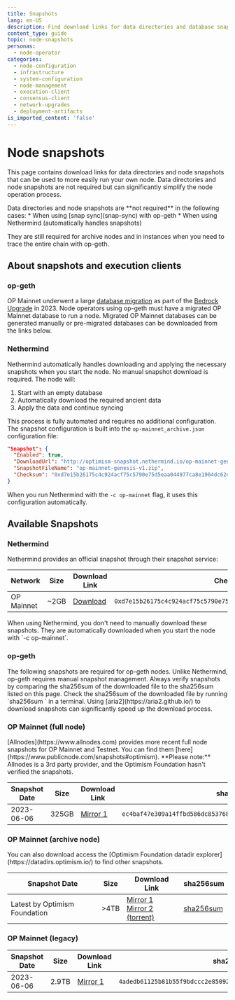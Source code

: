 ```yaml
---
title: Snapshots
lang: en-US
description: Find download links for data directories and database snapshots for running your own node.
content_type: guide
topic: node-snapshots
personas:
  - node-operator
categories:
  - node-configuration
  - infrastructure
  - system-configuration
  - node-management
  - execution-client
  - consensus-client
  - network-upgrades
  - deployment-artifacts
is_imported_content: 'false'
---
```



# Node snapshots

This page contains download links for data directories and node snapshots that can be used to more easily run your own node.
Data directories and node snapshots are not required but can significantly simplify the node operation process.

<Callout type="warning">
  Data directories and node snapshots are **not required** in the following cases:
  * When using [snap sync](snap-sync) with op-geth
  * When using Nethermind (automatically handles snapshots)
  
  They are still required for archive nodes and in instances when you need to trace the entire chain with op-geth.
</Callout>

## About snapshots and execution clients

### op-geth
OP Mainnet underwent a large [database migration](https://web.archive.org/web/20240110231645/https://blog.oplabs.co/reproduce-bedrock-migration/) as part of the [Bedrock Upgrade](https://web.archive.org/web/20230608050602/https://blog.oplabs.co/introducing-optimism-bedrock/) in 2023.
Node operators using op-geth must have a migrated OP Mainnet database to run a node.
Migrated OP Mainnet databases can be generated manually or pre-migrated databases can be downloaded from the links below.

### Nethermind
Nethermind automatically handles downloading and applying the necessary snapshots when you start the node. No manual snapshot download is required. The node will:
1. Start with an empty database
2. Automatically download the required ancient data
3. Apply the data and continue syncing

This process is fully automated and requires no additional configuration. The snapshot configuration is built into the `op-mainnet_archive.json` configuration file:

```json
"Snapshot": {
  "Enabled": true,
  "DownloadUrl": "http://optimism-snapshot.nethermind.io/op-mainnet-genesis-v1.zip",
  "SnapshotFileName": "op-mainnet-genesis-v1.zip",
  "Checksum": "0xd7e15b26175c4c924acf75c5790e75d5eaa044977ca8e1904dc62d5d0769eba3"
}
```

When you run Nethermind with the `-c op-mainnet` flag, it uses this configuration automatically.

## Available Snapshots

### Nethermind

Nethermind provides an official snapshot through their snapshot service:

| Network     | Size  | Download Link                                                                                     | Checksum                                                           |
| ----------- | ----- | ------------------------------------------------------------------------------------------------- | ------------------------------------------------------------------ |
| OP Mainnet  | ~2GB  | [Download](http://optimism-snapshot.nethermind.io/op-mainnet-genesis-v1.zip)                      | `0xd7e15b26175c4c924acf75c5790e75d5eaa044977ca8e1904dc62d5d0769eba3` |

<Callout type="info">
  When using Nethermind, you don't need to manually download these snapshots. They are automatically downloaded when you start the node with `-c op-mainnet`.
</Callout>

### op-geth

<Callout type="warning">
  The following snapshots are required for op-geth nodes. Unlike Nethermind, op-geth requires manual snapshot management.
</Callout>

<Callout type="warning">
  Always verify snapshots by comparing the sha256sum of the downloaded file to the sha256sum listed on this page.
  Check the sha256sum of the downloaded file by running `sha256sum <filename>` in a terminal.
</Callout>

<Callout type="info">
  Using [aria2](https://aria2.github.io/) to download snapshots can significantly speed up the download process.
</Callout>

### OP Mainnet (full node)

<Callout type="info">
  [Allnodes](https://www.allnodes.com) provides more recent full node snapshots for OP Mainnet and Testnet. You can find them [here](https://www.publicnode.com/snapshots#optimism).
  **Please note:** Allnodes is a 3rd party provider, and the Optimism Foundation hasn't verified the snapshots.
</Callout>

| Snapshot Date | Size  | Download Link                                               | sha256sum                                                                                          |
| ------------- | ----- | ----------------------------------------------------------- | -------------------------------------------------------------------------------------------------- |
| 2023-06-06    | 325GB | [Mirror 1](https://op.datadirs.xyz/mainnet-bedrock.tar.zst) | <span className="shasum">`ec4baf47e309a14ffbd586dc85376833de640c0f2a8d7355cb8a9e64c38bfcd1`</span> |

### OP Mainnet (archive node)

<Callout type="info">
  You can also download access the [Optimism Foundation datadir explorer](https://datadirs.optimism.io/) to find other snapshots.
</Callout>

| Snapshot Date                 | Size | Download Link                                                                                                            | sha256sum                                                   |
| ----------------------------- | ---- | ------------------------------------------------------------------------------------------------------------------------ | ----------------------------------------------------------- |
| Latest by Optimism Foundation | >4TB | [Mirror 1](https://datadirs.optimism.io/latest) <br /> [Mirror 2 (torrent)](https://datadirs.optimism.io/latest.torrent) | [sha256sum](https://datadirs.optimism.io/latest.sha256sum/) |

### OP Mainnet (legacy)

| Snapshot Date | Size  | Download Link                                                            | sha256sum                                                                                          |
| ------------- | ----- | ------------------------------------------------------------------------ | -------------------------------------------------------------------------------------------------- |
| 2023-06-06    | 2.9TB | [Mirror 1](https://datadirs.optimism.io/mainnet-legacy-archival.tar.zst) | <span className="shasum">`4adedb61125b81b55f9bdccc2e85092050c65ef2253c86e2b79569732b772829`</span> |
